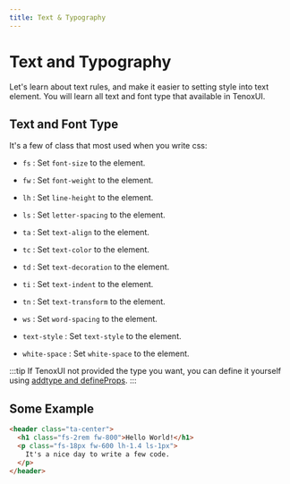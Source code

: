 ---
title: Text & Typography
---


# Text and Typography

Let's learn about text rules, and make it easier to setting style into text element. You will learn all text and font type that available in TenoxUI.

## Text and Font Type

It's a few of class that most used when you write css:

- `fs` : Set `font-size` to the element.

- `fw` : Set `font-weight` to the element.

- `lh` : Set `line-height` to the element.

- `ls` : Set `letter-spacing` to the element.

- `ta` : Set `text-align` to the element.

- `tc` : Set `text-color` to the element.

- `td` : Set `text-decoration` to the element.

- `ti` : Set `text-indent` to the element.

- `tn` : Set `text-transform` to the element.

- `ws` : Set `word-spacing` to the element.

- `text-style` : Set `text-style` to the element.

- `white-space` : Set `white-space` to the element.

:::tip
If TenoxUI not provided the type you want, you can define it yourself using [addtype and defineProps](/docs/function/addtype-and-defineprops).
:::

## Some Example

```html title='index.html'
<header class="ta-center">
  <h1 class="fs-2rem fw-800">Hello World!</h1>
  <p class="fs-18px fw-600 lh-1.4 ls-1px">
    It's a nice day to write a few code.
  </p>
</header>
```